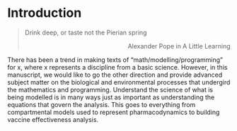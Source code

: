# Introduction {#intro .unnumbered}

>Drink deep, or taste not the Pierian spring
<div style="text-align:right">
>Alexander Pope in A Little Learning
</div>

There has been a trend in making texts of "math/modelling/programming" for x, where x represents a discipline from a basic science.
However, in this manuscript, we would like to go the other direction and provide advanced subject matter on the biological and environmental processes that undergird the mathematics and programming.
Understand the science of what is being modelled is in many ways just as important as understanding the equations that govern the analysis.
This goes to everything from compartmental models used to represent pharmacodynamics to building vaccine effectiveness analysis.
